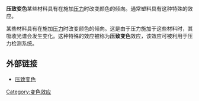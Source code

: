 '''压致变色'''某些材料具有在施加[[压力|压力]]时改变颜色的倾向。通常塑料具有这种特殊的效应。

某些材料具有在施加[[压力|压力]]时改变颜色的倾向。这是由于压力施加于这些材料时，其吸收光谱会发生变化。这种特殊的效应被称为'''压致变色'''效应，该效应可被利用于压力检测系统。


== 外部链接 ==
*[https://web.archive.org/web/20060412044028/http://students.chem.tue.nl/ifp07/texts/piezochromism.htm 压致变色]

{{变色效应}}

[[Category:变色效应|Category:变色效应]]
{{chem-stub}}